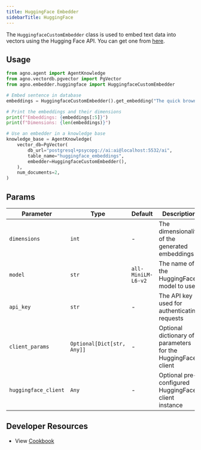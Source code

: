 ```yaml
---
title: HuggingFace Embedder
sidebarTitle: HuggingFace
---
```


The `HuggingfaceCustomEmbedder` class is used to embed text data into vectors using the Hugging Face API. You can get one from [here](https://huggingface.co/settings/tokens).

## Usage

```python cookbook/embedders/huggingface_embedder.py
from agno.agent import AgentKnowledge
from agno.vectordb.pgvector import PgVector
from agno.embedder.huggingface import HuggingfaceCustomEmbedder

# Embed sentence in database
embeddings = HuggingfaceCustomEmbedder().get_embedding("The quick brown fox jumps over the lazy dog.")

# Print the embeddings and their dimensions
print(f"Embeddings: {embeddings[:5]}")
print(f"Dimensions: {len(embeddings)}")

# Use an embedder in a knowledge base
knowledge_base = AgentKnowledge(
    vector_db=PgVector(
        db_url="postgresql+psycopg://ai:ai@localhost:5532/ai",
        table_name="huggingface_embeddings",
        embedder=HuggingfaceCustomEmbedder(),
    ),
    num_documents=2,
)
```

## Params

| Parameter            | Type                       | Default            | Description                                                  |
| -------------------- | -------------------------- | ------------------ | ------------------------------------------------------------ |
| `dimensions`         | `int`                      | -                  | The dimensionality of the generated embeddings               |
| `model`              | `str`                      | `all-MiniLM-L6-v2` | The name of the HuggingFace model to use                     |
| `api_key`            | `str`                      | -                  | The API key used for authenticating requests                 |
| `client_params`      | `Optional[Dict[str, Any]]` | -                  | Optional dictionary of parameters for the HuggingFace client |
| `huggingface_client` | `Any`                      | -                  | Optional pre-configured HuggingFace client instance          |

## Developer Resources
- View [Cookbook](https://github.com/AgnoAgi/agno/blob/main/cookbook/agent_concepts/knowledge/embedders/huggingface_embedder.py)

